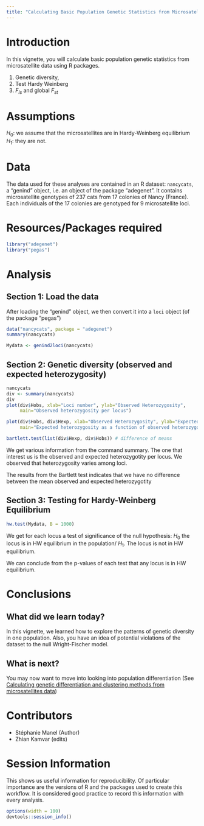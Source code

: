 ```yaml
---
title: "Calculating Basic Population Genetic Statistics from Microsatellite Data"
---
```


# Introduction

In this vignette, you will calculate basic population genetic statistics from microsatellite data using R packages. 

1. Genetic diversity,
2. Test Hardy Weinberg 
3. $F_{is}$ and global $F_{st}$

# Assumptions

$H_0$: we assume that the microsatellites are in Hardy-Weinberg equilibrium
$H_1$: they are not.



# Data

The data used for these analyses are contained in an R dataset: `nancycats`, a "genind" object, i.e. an object of the package "adegenet".
It contains microsatellite genotypes of 237 cats from 17 colonies of Nancy (France). Each individuals of the 17 colonies are genotyped for 9 microsatellite loci.  


# Resources/Packages required

```r
library("adegenet")
library("pegas")
```

# Analysis

## Section 1: Load the data

After loading the "genind" object, we then convert it into a `loci` object (of the package "pegas")

```r
data("nancycats", package = "adegenet")  
summary(nancycats)
```


```r
Mydata <- genind2loci(nancycats)
```


## Section 2: Genetic diversity (observed and expected heterozygosity)   


```r
nancycats  
div <- summary(nancycats)
div
plot(div$Hobs, xlab="Loci number", ylab="Observed Heterozygosity", 
	 main="Observed heterozygosity per locus")

plot(div$Hobs, div$Hexp, xlab="Observed Heterozygosity", ylab="Expected Heterozygosity", 
     main="Expected heterozygosity as a function of observed heterozygosity per locus")

bartlett.test(list(div$Hexp, div$Hobs)) # difference of means 
```

We get various information from the command summary. 
The one that interest us is the observed and expected heterozygotity per locus.
We observed that heterozygosity varies among loci.

The results from the Bartlett test indicates that we have no difference between the mean observed and expected heterozygotity

## Section 3: Testing for Hardy-Weinberg Equilibrium

```r
hw.test(Mydata, B = 1000)
```

We get for each locus a test of significance of the null hypothesis: $H_0$ the
locus is in HW equilibrium in the population/ $H_1$. The locus is not in HW equilibrium.

We can conclude from the p-values of each test that any locus is in HW equilibrium.

# Conclusions

## What did we learn today?

In this vignette, we learned how to explore the patterns of genetic diversity in one population.
Also, you have an idea of potential violations of the dataset to the null Wright-Fischer model.

## What is next?

You may now want to move into looking into population differentiation (See [Calculating genetic differentiation and clustering methods from microsatellites data](DifferentiationMicrosatellites.html))


# Contributors

- Stéphanie Manel (Author)
- Zhian Kamvar (edits)
 

# Session Information

This shows us useful information for reproducibility. Of particular importance are the versions of R and the packages used to create this workflow. It is considered good practice to record this information with every analysis.

```r
options(width = 100)
devtools::session_info()
```



